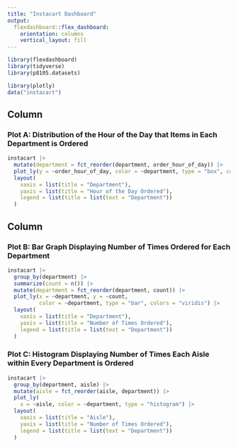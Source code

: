 ```yaml
---
title: "Instacart Dashboard"
output: 
  flexdashboard::flex_dashboard:
    orientation: columns
    vertical_layout: fill
---
```


```r
library(flexdashboard)
library(tidyverse)
library(p8105.datasets)

library(plotly)
data("instacart")
```

Column {data-width=500}
-----------------------------------------------------------------------

### Plot A: Distribution of the Hour of the Day that Items in Each Department is Ordered

```r

instacart |>
  mutate(department = fct_reorder(department, order_hour_of_day)) |> 
  plot_ly(y = ~order_hour_of_day, color = ~department, type = "box", colors = "viridis") |>
  layout(
    xaxis = list(title = "Department"),
    yaxis = list(title = "Hour of the Day Ordered"),
    legend = list(title = list(text = "Department"))
  )


```

Column {data-width=500}
-----------------------------------------------------------------------

### Plot B: Bar Graph Displaying Number of Times Ordered for Each Department

```r
instacart |>
  group_by(department) |>
  summarize(count = n()) |>
  mutate(department = fct_reorder(department, count)) |>
  plot_ly(x = ~department, y = ~count, 
          color = ~department, type = "bar", colors = "viridis") |>
  layout(
    xaxis = list(title = "Department"),
    yaxis = list(title = "Number of Times Ordered"),
    legend = list(title = list(text = "Department"))
  )


```

### Plot C: Histogram Displaying Number of Times Each Aisle within Every Department is Ordered

```r

instacart |>
  group_by(department, aisle) |>
  mutate(aisle = fct_reorder(aisle, department)) |>
  plot_ly(
    x = ~aisle, color = ~department, type = "histogram") |>
  layout(
    xaxis = list(title = "Aisle"),
    yaxis = list(title = "Number of Times Ordered"),
    legend = list(title = list(text = "Department"))
  )

```

